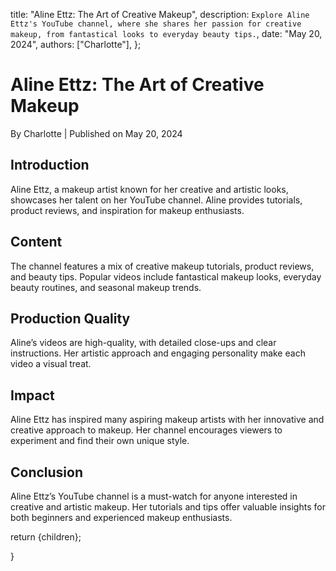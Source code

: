 
  title: "Aline Ettz: The Art of Creative Makeup",
  description: `Explore Aline Ettz's YouTube channel, where she shares her passion for creative makeup, from fantastical looks to everyday beauty tips.`,
  date: "May 20, 2024",
  authors: ["Charlotte"],
};

<h1>Aline Ettz: The Art of Creative Makeup</h1>
<div className="text-sm text-gray-500 dark:text-gray-400">
  By Charlotte | Published on May 20, 2024
</div>

<section id="introduction">
  <h2>Introduction</h2>
  <span>
    Aline Ettz, a makeup artist known for her creative and artistic looks,
    showcases her talent on her YouTube channel. Aline provides tutorials,
    product reviews, and inspiration for makeup enthusiasts.
  </span>
</section>

<section id="content">
  <h2>Content</h2>
  <span>
    The channel features a mix of creative makeup tutorials, product reviews,
    and beauty tips. Popular videos include fantastical makeup looks, everyday
    beauty routines, and seasonal makeup trends.
  </span>
</section>

<section id="production-quality">
  <h2>Production Quality</h2>
  <span>
    Aline’s videos are high-quality, with detailed close-ups and clear
    instructions. Her artistic approach and engaging personality make each video
    a visual treat.
  </span>
</section>

<section id="impact">
  <h2>Impact</h2>
  <span>
    Aline Ettz has inspired many aspiring makeup artists with her innovative and
    creative approach to makeup. Her channel encourages viewers to experiment
    and find their own unique style.
  </span>
</section>

<section id="conclusion">
  <h2>Conclusion</h2>
  <span>
    Aline Ettz’s YouTube channel is a must-watch for anyone interested in
    creative and artistic makeup. Her tutorials and tips offer valuable insights
    for both beginners and experienced makeup enthusiasts.
  </span>
</section>

  return <MdxLayout>{children}</MdxLayout>;


}

